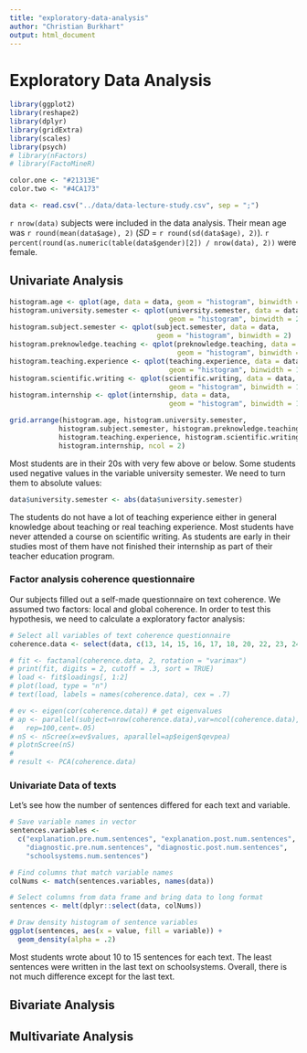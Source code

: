 ```yaml
---
title: "exploratory-data-analysis"
author: "Christian Burkhart"
output: html_document
---
```


# Exploratory Data Analysis

```r
library(ggplot2)
library(reshape2)
library(dplyr)
library(gridExtra)
library(scales)
library(psych)
# library(nFactors)
# library(FactoMineR)
```

```r
color.one <- "#21313E"
color.two <- "#4CA173"
```


```r
data <- read.csv("../data/data-lecture-study.csv", sep = ";")
```

`r nrow(data)` subjects were included in the data analysis. Their mean age was `r round(mean(data$age), 2)` (*SD* = `r round(sd(data$age), 2)`). `r percent(round(as.numeric(table(data$gender)[2]) / nrow(data), 2))` were female. 

## Univariate Analysis

```r
histogram.age <- qplot(age, data = data, geom = "histogram", binwidth = 1)
histogram.university.semester <- qplot(university.semester, data = data, 
                                       geom = "histogram", binwidth = 2)
histogram.subject.semester <- qplot(subject.semester, data = data, 
                                    geom = "histogram", binwidth = 2)
histogram.preknowledge.teaching <- qplot(preknowledge.teaching, data = data, 
                                         geom = "histogram", binwidth = 1)
histogram.teaching.experience <- qplot(teaching.experience, data = data, 
                                       geom = "histogram", binwidth = 1)
histogram.scientific.writing <- qplot(scientific.writing, data = data, 
                                       geom = "histogram", binwidth = 1)
histogram.internship <- qplot(internship, data = data, 
                                       geom = "histogram", binwidth = 1)

grid.arrange(histogram.age, histogram.university.semester,
            histogram.subject.semester, histogram.preknowledge.teaching,
            histogram.teaching.experience, histogram.scientific.writing,
            histogram.internship, ncol = 2)
```

Most students are in their 20s with very few above or below. Some students used negative values in the variable university semester. We need to turn them to absolute values:

```r
data$university.semester <- abs(data$university.semester)
```

The students do not have a lot of teaching experience either in general knowledge about teaching or real teaching experience. Most students have never attended a course on scientific writing. As students are early in their studies most of them have not finished their internship as part of their teacher education program.

### Factor analysis coherence questionnaire

Our subjects filled out a self-made questionnaire on text coherence. We assumed two factors: local and global coherence. In order to test this hypothesis, we need to calculate a exploratory factor analysis:

```r
# Select all variables of text coherence questionnaire
coherence.data <- select(data, c(13, 14, 15, 16, 17, 18, 20, 22, 23, 24, 25))

# fit <- factanal(coherence.data, 2, rotation = "varimax")
# print(fit, digits = 2, cutoff = .3, sort = TRUE)
# load <- fit$loadings[, 1:2]
# plot(load, type = "n")
# text(load, labels = names(coherence.data), cex = .7)

# ev <- eigen(cor(coherence.data)) # get eigenvalues
# ap <- parallel(subject=nrow(coherence.data),var=ncol(coherence.data),
#   rep=100,cent=.05)
# nS <- nScree(x=ev$values, aparallel=ap$eigen$qevpea)
# plotnScree(nS)
# 
# result <- PCA(coherence.data)
```


### Univariate Data of texts

Let's see how the number of sentences differed for each text and variable.

```r
# Save variable names in vector
sentences.variables <- 
  c("explanation.pre.num.sentences", "explanation.post.num.sentences",
    "diagnostic.pre.num.sentences", "diagnostic.post.num.sentences",
    "schoolsystems.num.sentences")

# Find columns that match variable names
colNums <- match(sentences.variables, names(data))

# Select columns from data frame and bring data to long format
sentences <- melt(dplyr::select(data, colNums))

# Draw density histogram of sentence variables
ggplot(sentences, aes(x = value, fill = variable)) +
  geom_density(alpha = .2)
```

Most students wrote about 10 to 15 sentences for each text. The least sentences were written in the last text on schoolsystems. Overall, there is not much difference except for the last text. 


## Bivariate Analysis

## Multivariate Analysis



